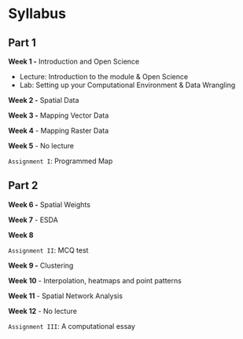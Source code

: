 # Syllabus {.unnumbered}

## Part 1

**Week 1 -** Introduction and Open Science

-   Lecture: Introduction to the module & Open Science
-   Lab: Setting up your Computational Environment & Data Wrangling

**Week 2 -** Spatial Data

**Week 3 -** Mapping Vector Data

**Week 4** - Mapping Raster Data

**Week 5** - No lecture

`Assignment I`: Programmed Map

## Part 2

**Week 6 -** Spatial Weights

**Week 7** - ESDA

**Week 8**

`Assignment II`: MCQ test

**Week 9 -** Clustering

**Week 10** - Interpolation, heatmaps and point patterns

**Week 11** - Spatial Network Analysis

**Week 12** - No lecture

`Assignment III`: A computational essay
